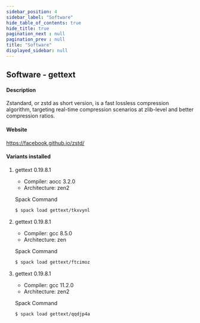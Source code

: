 ```yaml
---
sidebar_position: 4
sidebar_label: "Software"
hide_table_of_contents: true
hide_title: true
pagination_next : null
pagination_prev : null
title: "Software"
displayed_sidebar: null
---
```


## Software - gettext


#### Description
Zstandard, or zstd as short version, is a fast lossless compression algorithm, targeting real-time compression scenarios at zlib-level and better compression ratios.

#### Website
https://facebook.github.io/zstd/

#### Variants installed

1. gettext 0.19.8.1

    - Compiler: aocc 3.2.0
    - Architecture: zen2

    Spack Command
    ```bash
    $ spack load gettext/tkxvynl
    ```

2. gettext 0.19.8.1

    - Compiler: gcc 8.5.0
    - Architecture: zen

    Spack Command
    ```bash
    $ spack load gettext/ftcimoz
    ```

3. gettext 0.19.8.1

    - Compiler: gcc 11.2.0
    - Architecture: zen2

    Spack Command
    ```bash
    $ spack load gettext/qqdjp4a
    ```
